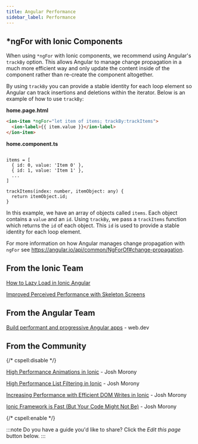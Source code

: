```yaml
---
title: Angular Performance
sidebar_label: Performance
---
```


<head>
  <title>Angular Performance: Manage App Component Change with ngFor</title>
  <meta
    name="description"
    content="Learn how Angular manages change propagation using ngFor with Ionic Components. Read for more information about Angular performance on Ionic apps."
  />
</head>

## \*ngFor with Ionic Components

When using `*ngFor` with Ionic components, we recommend using Angular's `trackBy` option. This allows Angular to manage change propagation in a much more efficient way and only update the content inside of the component rather than re-create the component altogether.

By using `trackBy` you can provide a stable identity for each loop element so Angular can track insertions and deletions within the iterator. Below is an example of how to use `trackBy`:

**home.page.html**

```html
<ion-item *ngFor="let item of items; trackBy:trackItems">
  <ion-label>{{ item.value }}</ion-label>
</ion-item>
```

**home.component.ts**

```tsx

items = [
  { id: 0, value: 'Item 0' },
  { id: 1, value: 'Item 1' },
  ...
]

trackItems(index: number, itemObject: any) {
  return itemObject.id;
}
```

In this example, we have an array of objects called `items`. Each object contains a `value` and an `id`. Using `trackBy`, we pass a `trackItems` function which returns the `id` of each object. This `id` is used to provide a stable identity for each loop element.

For more information on how Angular manages change propagation with `ngFor` see https://angular.io/api/common/NgForOf#change-propagation.

## From the Ionic Team

[How to Lazy Load in Ionic Angular](https://ionicframework.com/blog/how-to-lazy-load-in-ionic-angular/)

[Improved Perceived Performance with Skeleton Screens](https://ionicframework.com/blog/improved-perceived-performance-with-skeleton-screens/)

## From the Angular Team

[Build performant and progressive Angular apps](https://web.dev/angular) - web.dev

## From the Community

{/* cspell:disable */}

[High Performance Animations in Ionic](https://www.joshmorony.com/high-performance-animations-in-ionic/) - Josh Morony

[High Performance List Filtering in Ionic](https://www.joshmorony.com/high-performance-list-filtering-in-ionic-2/) - Josh Morony

[Increasing Performance with Efficient DOM Writes in Ionic](https://www.joshmorony.com/increasing-performance-with-efficient-dom-writes-in-ionic-2/) - Josh Morony

[Ionic Framework is Fast (But Your Code Might Not Be)](https://www.joshmorony.com/ionic-framework-is-fast-but-your-code-might-not-be/) - Josh Morony

{/* cspell:enable */}

:::note
Do you have a guide you'd like to share? Click the _Edit this page_ button below.
:::

